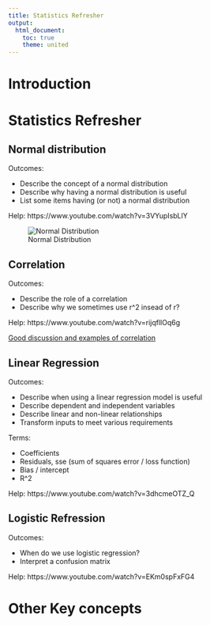 ```yaml
---
title: Statistics Refresher
output: 
  html_document:
    toc: true
    theme: united
---
```


# Introduction

# Statistics Refresher


## Normal distribution

Outcomes: 

- Describe the concept of a normal distribution
- Describe why having a normal distribution is useful
- List some items having (or not) a normal distribution

Help: https://www.youtube.com/watch?v=3VYupIsbLlY

![Normal Distribution](r60-statistics-normaldist-weightrack.jpeg)

## Correlation 

Outcomes:

- Describe the role of a correlation
- Describe why we sometimes use r^2 insead of r?

Help: https://www.youtube.com/watch?v=rijqfllOq6g

[Good discussion and examples of correlation](https://www.reddit.com/r/dataisbeautiful/comments/18p85yp/correlating_four_other_variables_with_a_states/?share_id=IsERBPtlNN-F0Bw9s0kSn)


## Linear Regression

Outcomes:

- Describe when using a linear regression model is useful
- Describe dependent and independent variables
- Describe linear and non-linear relationships
- Transform inputs to meet various requirements


Terms:

- Coefficients 
- Residuals, sse (sum of squares error / loss function)
- Bias / intercept
- R^2

Help: https://www.youtube.com/watch?v=3dhcmeOTZ_Q


## Logistic Refression

Outcomes:

- When do we use logistic regression?
- Interpret a confusion matrix

Help: https://www.youtube.com/watch?v=EKm0spFxFG4


# Other Key concepts